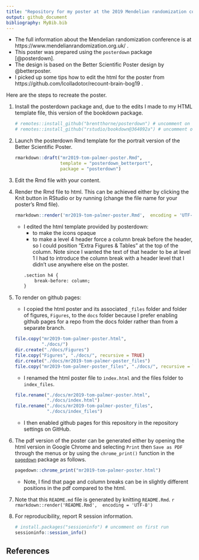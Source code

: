 ```yaml
---
title: "Repository for my poster at the 2019 Mendelian randomization conference"
output: github_document
bibliography: MyBib.bib
---
```


* The full information about the Mendelian randomization conference is at https://www.mendelianrandomization.org.uk/ .
* This poster was prepared using the `posterdown` package [@posterdown].
* The design is based on the Better Scientific Poster design by @betterposter.
* I picked up some tips how to edit the html for the poster from https://github.com/lcolladotor/recount-brain-bog19 .

Here are the steps to recreate the poster.

1. Install the posterdown package and, due to the edits I made to my HTML template file, this version of the bookdown package.

    ```r
    # remotes::install_github("brentthorne/posterdown") # uncomment on first run
    # remotes::install_github("rstudio/bookdown@364092a") # uncomment on first run
    ```

1. Launch the posterdown Rmd template for the portrait version of the Better Scientific Poster.

    ```r
    rmarkdown::draft("mr2019-tom-palmer-poster.Rmd", 
                     template = "posterdown_betterport", 
                     package = "posterdown")
    ```

1. Edit the Rmd file with your content.

1. Render the Rmd file to html. This can be achieved either by clicking the Knit button in RStudio or by running (change the file name for your poster's Rmd file).

    ```r
    rmarkdown::render('mr2019-tom-palmer-poster.Rmd',  encoding = 'UTF-8')
    ```

    * I edited the html template provided by posterdown:
        - to make the icons opaque
        - to make a level 4 header force a column break before the header, so I could position "Extra Figures & Tables" at the top of the column. Note since I wanted the text of that header to be at level 1 I had to introduce the column break with a header level that I didn't use anywhere else on the poster.
        ```html
        .section h4 {
            break-before: column;
        }
        ```

1. To render on github pages:

    * I copied the html poster and its associated `_files` folder and folder of figures, `Figures`, to the `docs` folder because I prefer enabling github pages for a repo from the docs folder rather than from a separate branch.
    ```r
    file.copy("mr2019-tom-palmer-poster.html", 
              "./docs/")
    dir.create("./docs/Figures")
    file.copy("Figures", "./docs/", recursive = TRUE)
    dir.create("./docs/mr2019-tom-palmer-poster_files")
    file.copy("mr2019-tom-palmer-poster_files", "./docs/", recursive = TRUE)
    ```
    * I renamed the html poster file to `index.html` and the files folder to `index_files`.
    ```r
    file.rename("./docs/mr2019-tom-palmer-poster.html", 
                "./docs/index.html")
    file.rename("./docs/mr2019-tom-palmer-poster_files",
                "./docs/index_files")
    ```
    * I then enabled github pages for this repository in the repository settings on GitHub.

1. The pdf version of the poster can be generated either by opening the html version in Google Chrome and selecting `Print` then `Save as PDF` through the menus or by using the `chrome_print()` function in the [`pagedown`](https://github.com/rstudio/pagedown) package as follows.

    ```r
    pagedown::chrome_print("mr2019-tom-palmer-poster.html")
    ```

    * Note, I find that page and column breaks can be in slightly different positions in the pdf compared to the html.

1. Note that this `README.md` file is generated by knitting `README.Rmd`.
    ```r
    rmarkdown::render('README.Rmd',  encoding = 'UTF-8')
    ```

1. For reproducibility, report R session information.

    ```r
    # install.packages("sessioninfo") # uncomment on first run
    sessioninfo::session_info()
    ```

## References